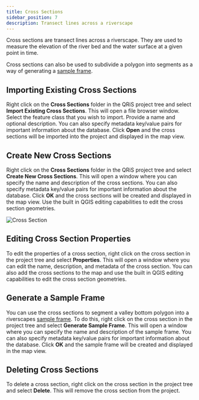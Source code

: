 ```yaml
---
title: Cross Sections
sidebar_position: 7
description: Transect lines across a riverscape
---
```


Cross sections are transect lines across a riverscape. They are used to measure the elevation of the river bed and the water surface at a given point in time. 

Cross sections can also be used to subdivide a polygon into segments as a way of generating a [sample frame](/software-help/sample-frames).

## Importing Existing Cross Sections

Right click on the **Cross Sections** folder in the QRiS project tree and select **Import Existing Cross Sections**. This will open a file browser window. Select the feature class that you wish to import. Provide a name and optional description. You can also specify metadata key/value pairs for important information about the database. Click **Open** and the cross sections will be imported into the project and displayed in the map view.

## Create New Cross Sections

Right click on the **Cross Sections** folder in the QRiS project tree and select **Create New Cross Sections**. This will open a window where you can specify the name and description of the cross sections. You can also specify metadata key/value pairs for important information about the database. Click **OK** and the cross sections will be created and displayed in the map view. Use the built in QGIS editing capabilities to edit the cross section geometries.

![Cross Section](/images/software-help/cross-sections-overview.png)

## Editing Cross Section Properties

To edit the properties of a cross section, right click on the cross section in the project tree and select **Properties**. This will open a window where you can edit the name, description, and metadata of the cross section. You can also add the cross sections to the map and use the built in QGIS editing capabilities to edit the cross section geometries.

## Generate a Sample Frame

You can use the cross sections to segment a valley bottom polygon into a riverscapes [sample frame](/software-help/sample-frames). To do this, right click on the cross section in the project tree and select **Generate Sample Frame**. This will open a window where you can specify the name and description of the sample frame. You can also specify metadata key/value pairs for important information about the database. Click **OK** and the sample frame will be created and displayed in the map view.

## Deleting Cross Sections

To delete a cross section, right click on the cross section in the project tree and select **Delete**. This will remove the cross section from the project.